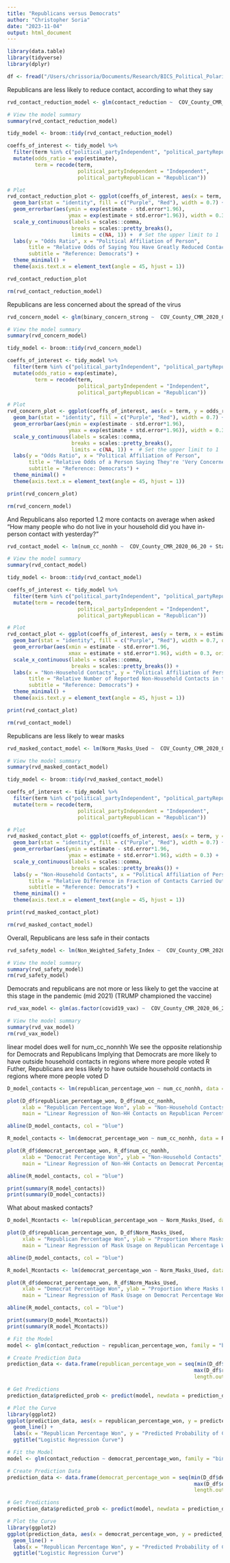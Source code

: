 ```yaml
---
title: "Republicans versus Democrats"
author: "Christopher Soria"
date: "2023-11-04"
output: html_document
---
```

```r
library(data.table)
library(tidyverse)
library(dplyr)
```

```r
df <- fread("/Users/chrissoria/Documents/Research/BICS_Political_Polarization/data/BICS_ZIP_Features.csv")
```

Republicans are less likely to reduce contact, according to what they say
```r
rvd_contact_reduction_model <- glm(contact_reduction ~  COV_County_CMR_2020_06_20 + State_Government_Response_Index_11192020 + COUNTY_RUCC_2013 + resp_sex + resp_educ + resp_yob + r_working + r_race + political_party, data = df, family = binomial)

# View the model summary
summary(rvd_contact_reduction_model)

tidy_model <- broom::tidy(rvd_contact_reduction_model)

coeffs_of_interest <- tidy_model %>% 
  filter(term %in% c("political_partyIndependent", "political_partyRepublican")) %>%
  mutate(odds_ratio = exp(estimate),
         term = recode(term, 
                       political_partyIndependent = "Independent", 
                       political_partyRepublican = "Republican"))

# Plot
rvd_contact_reduction_plot <- ggplot(coeffs_of_interest, aes(x = term, y = odds_ratio)) +
  geom_bar(stat = "identity", fill = c("Purple", "Red"), width = 0.7) +
  geom_errorbar(aes(ymin = exp(estimate - std.error*1.96), 
                    ymax = exp(estimate + std.error*1.96)), width = 0.3) +
  scale_y_continuous(labels = scales::comma, 
                     breaks = scales::pretty_breaks(),
                     limits = c(NA, 1)) +  # Set the upper limit to 1
  labs(y = "Odds Ratio", x = "Political Affiliation of Person", 
       title = "Relative Odds of Saying You Have Greatly Reduced Contact As a Result of COVID-19",
       subtitle = "Reference: Democrats") +
  theme_minimal() +
  theme(axis.text.x = element_text(angle = 45, hjust = 1))

rvd_contact_reduction_plot

rm(rvd_contact_reduction_model)
```


Republicans are less concerned about the spread of the virus
```r
rvd_concern_model <- glm(binary_concern_strong ~  COV_County_CMR_2020_06_20 + State_Government_Response_Index_11192020 + COUNTY_RUCC_2013 + resp_sex + resp_educ + resp_yob + r_working + r_race + political_party, data = df, family = binomial)

# View the model summary
summary(rvd_concern_model)

tidy_model <- broom::tidy(rvd_concern_model)

coeffs_of_interest <- tidy_model %>% 
  filter(term %in% c("political_partyIndependent", "political_partyRepublican")) %>%
  mutate(odds_ratio = exp(estimate),
         term = recode(term, 
                       political_partyIndependent = "Independent", 
                       political_partyRepublican = "Republican"))

# Plot
rvd_concern_plot <- ggplot(coeffs_of_interest, aes(x = term, y = odds_ratio)) +
  geom_bar(stat = "identity", fill = c("Purple", "Red"), width = 0.7) +
  geom_errorbar(aes(ymin = exp(estimate - std.error*1.96), 
                    ymax = exp(estimate + std.error*1.96)), width = 0.3) +
  scale_y_continuous(labels = scales::comma, 
                     breaks = scales::pretty_breaks(),
                     limits = c(NA, 1)) +  # Set the upper limit to 1
  labs(y = "Odds Ratio", x = "Political Affiliation of Person", 
       title = "Relative Odds of a Person Saying They're 'Very Concerned' About the Spread of Coronavirus",
       subtitle = "Reference: Democrats") +
  theme_minimal() +
  theme(axis.text.x = element_text(angle = 45, hjust = 1))

print(rvd_concern_plot)

rm(rvd_concern_model)
```
And Republicans also reported 1.2 more contacts on average when asked "How many people who do not live in your household did you have in-person contact with yesterday?"
```r
rvd_contact_model <- lm(num_cc_nonhh ~  COV_County_CMR_2020_06_20 + State_Government_Response_Index_11192020 + COUNTY_RUCC_2013 + resp_sex + resp_educ + resp_yob + r_working + r_race + political_party, data = df)

# View the model summary
summary(rvd_contact_model)

tidy_model <- broom::tidy(rvd_contact_model)

coeffs_of_interest <- tidy_model %>% 
  filter(term %in% c("political_partyIndependent", "political_partyRepublican")) %>%
  mutate(term = recode(term, 
                       political_partyIndependent = "Independent", 
                       political_partyRepublican = "Republican"))

# Plot
rvd_contact_plot <- ggplot(coeffs_of_interest, aes(y = term, x = estimate)) +
  geom_bar(stat = "identity", fill = c("Purple", "Red"), width = 0.7, orientation = "y") +
  geom_errorbar(aes(xmin = estimate - std.error*1.96, 
                    xmax = estimate + std.error*1.96), width = 0.3, orientation = "y") +
  scale_x_continuous(labels = scales::comma, 
                     breaks = scales::pretty_breaks()) +
  labs(x = "Non-Household Contacts", y = "Political Affiliation of Person", 
       title = "Relative Number of Reported Non-Household Contacts in the Previous Day",
       subtitle = "Reference: Democrats") +
  theme_minimal() +
  theme(axis.text.y = element_text(angle = 45, hjust = 1))

print(rvd_contact_plot)

rm(rvd_contact_model)
```
Republicans are less likely to wear masks
```r
rvd_masked_contact_model <- lm(Norm_Masks_Used ~  COV_County_CMR_2020_06_20 + State_Government_Response_Index_11192020 + COUNTY_RUCC_2013 + resp_sex + resp_educ + resp_yob + r_working + r_race + political_party, data = df)

# View the model summary
summary(rvd_masked_contact_model)

tidy_model <- broom::tidy(rvd_masked_contact_model)

coeffs_of_interest <- tidy_model %>% 
  filter(term %in% c("political_partyIndependent", "political_partyRepublican")) %>%
  mutate(term = recode(term, 
                       political_partyIndependent = "Independent", 
                       political_partyRepublican = "Republican"))

# Plot
rvd_masked_contact_plot <- ggplot(coeffs_of_interest, aes(x = term, y = estimate)) +
  geom_bar(stat = "identity", fill = c("Purple", "Red"), width = 0.7) +
  geom_errorbar(aes(ymin = estimate - std.error*1.96, 
                    ymax = estimate + std.error*1.96), width = 0.3) +
  scale_y_continuous(labels = scales::comma, 
                     breaks = scales::pretty_breaks()) +
  labs(y = "Non-Household Contacts", x = "Political Affiliation of Person", 
       title = "Relative Difference in Fraction of Contacts Carried Out With a Mask",
       subtitle = "Reference: Democrats") +
  theme_minimal() +
  theme(axis.text.x = element_text(angle = 45, hjust = 1))

print(rvd_masked_contact_plot)

rm(rvd_masked_contact_model)
```
Overall, Republicans are less safe in their contacts
```r
rvd_safety_model <- lm(Non_Weighted_Safety_Index ~  COV_County_CMR_2020_06_20 + State_Government_Response_Index_11192020 + COUNTY_RUCC_2013 + resp_sex + resp_educ + resp_yob + r_working + r_race + political_party, data = df)

# View the model summary
summary(rvd_safety_model)
rm(rvd_safety_model)
```
Democrats and republicans are not more or less likely to get the vaccine at this stage in the pandemic (mid 2021)
(TRUMP championed the vaccine)
```r
rvd_vax_model <- glm(as.factor(covid19_vax) ~  COV_County_CMR_2020_06_20 + State_Government_Response_Index_11192020 + COUNTY_RUCC_2013 + resp_sex + resp_educ + resp_yob + r_working + r_race + political_party, data = df, family = binomial)

# View the model summary
summary(rvd_vax_model)
rm(rvd_vax_model)
```

linear model does well for num_cc_nonnhh
We see the opposite relationship for Democrats and Republicans
Implying that Democrats are more likely to have outside household contacts in regions where more people voted R
Futher, Republicans are less likely to have outside household contacts in regions where more people voted D
```r
D_model_contacts <- lm(republican_percentage_won ~ num_cc_nonhh, data = D_df)

plot(D_df$republican_percentage_won, D_df$num_cc_nonhh, 
     xlab = "Republican Percentage Won", ylab = "Non-Household Contacts",
     main = "Linear Regression of Non-HH Contacts on Republican Percentage Won")

abline(D_model_contacts, col = "blue")

R_model_contacts <- lm(democrat_percentage_won ~ num_cc_nonhh, data = R_df)

plot(R_df$democrat_percentage_won, R_df$num_cc_nonhh, 
     xlab = "Democrat Percentage Won", ylab = "Non-Household Contacts",
     main = "Linear Regression of Non-HH Contacts on Democrat Percentage Won")

abline(R_model_contacts, col = "blue")

print(summary(R_model_contacts))
print(summary(D_model_contacts))
```
What about masked contacts?
```r
D_model_Mcontacts <- lm(republican_percentage_won ~ Norm_Masks_Used, data = D_df)

plot(D_df$republican_percentage_won, D_df$Norm_Masks_Used, 
     xlab = "Republican Percentage Won", ylab = "Proportion Where Masks Used",
     main = "Linear Regression of Mask Usage on Republican Percentage Won")

abline(D_model_contacts, col = "blue")

R_model_Mcontacts <- lm(democrat_percentage_won ~ Norm_Masks_Used, data = R_df)

plot(R_df$democrat_percentage_won, R_df$Norm_Masks_Used, 
     xlab = "Democrat Percentage Won", ylab = "Proportion Where Masks Used",
     main = "Linear Regression of Mask Usage on Democrat Percentage Won")

abline(R_model_contacts, col = "blue")

print(summary(D_model_Mcontacts))
print(summary(R_model_Mcontacts))
```
```r
# Fit the Model
model <- glm(contact_reduction ~ republican_percentage_won, family = "binomial", data = D_df)

# Create Prediction Data
prediction_data <- data.frame(republican_percentage_won = seq(min(D_df$republican_percentage_won, na.rm = TRUE), 
                                                             max(D_df$republican_percentage_won, na.rm = TRUE), 
                                                             length.out = 100))

# Get Predictions
prediction_data$predicted_prob <- predict(model, newdata = prediction_data, type = "response")

# Plot the Curve
library(ggplot2)
ggplot(prediction_data, aes(x = republican_percentage_won, y = predicted_prob)) + 
  geom_line() +
  labs(x = "Republican Percentage Won", y = "Predicted Probability of Contact Reduction") +
  ggtitle("Logistic Regression Curve")

```

```r
# Fit the Model
model <- glm(contact_reduction ~ democrat_percentage_won, family = "binomial", data = R_df)

# Create Prediction Data
prediction_data <- data.frame(democrat_percentage_won = seq(min(D_df$democrat_percentage_won, na.rm = TRUE), 
                                                             max(D_df$democrat_percentage_won, na.rm = TRUE), 
                                                             length.out = 100))

# Get Predictions
prediction_data$predicted_prob <- predict(model, newdata = prediction_data, type = "response")

# Plot the Curve
library(ggplot2)
ggplot(prediction_data, aes(x = democrat_percentage_won, y = predicted_prob)) + 
  geom_line() +
  labs(x = "Republican Percentage Won", y = "Predicted Probability of Contact Reduction") +
  ggtitle("Logistic Regression Curve")
```

